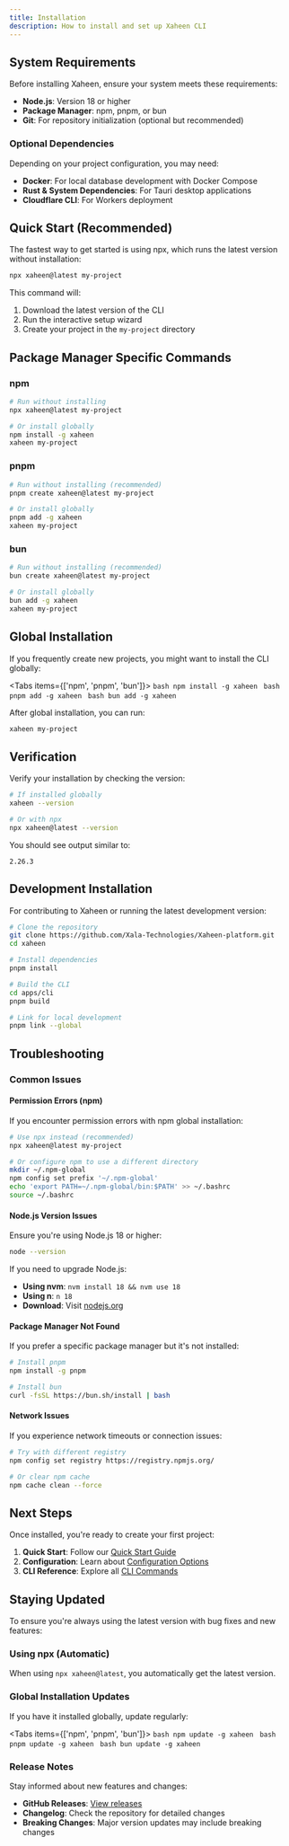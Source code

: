 ```yaml
---
title: Installation
description: How to install and set up Xaheen CLI
---
```


## System Requirements

Before installing Xaheen, ensure your system meets these requirements:

- **Node.js**: Version 18 or higher
- **Package Manager**: npm, pnpm, or bun
- **Git**: For repository initialization (optional but recommended)

### Optional Dependencies

Depending on your project configuration, you may need:

- **Docker**: For local database development with Docker Compose
- **Rust & System Dependencies**: For Tauri desktop applications
- **Cloudflare CLI**: For Workers deployment

## Quick Start (Recommended)

The fastest way to get started is using npx, which runs the latest version without installation:

```bash
npx xaheen@latest my-project
```

This command will:
1. Download the latest version of the CLI
2. Run the interactive setup wizard
3. Create your project in the `my-project` directory

## Package Manager Specific Commands

### npm

```bash
# Run without installing
npx xaheen@latest my-project

# Or install globally
npm install -g xaheen
xaheen my-project
```

### pnpm

```bash
# Run without installing (recommended)
pnpm create xaheen@latest my-project

# Or install globally
pnpm add -g xaheen
xaheen my-project
```

### bun

```bash
# Run without installing (recommended)
bun create xaheen@latest my-project

# Or install globally
bun add -g xaheen
xaheen my-project
```

## Global Installation

If you frequently create new projects, you might want to install the CLI globally:

<Tabs items={['npm', 'pnpm', 'bun']}>
  <Tab value="npm">
    ```bash
    npm install -g xaheen
    ```
  </Tab>
  <Tab value="pnpm">
    ```bash
    pnpm add -g xaheen
    ```
  </Tab>
  <Tab value="bun">
    ```bash
    bun add -g xaheen
    ```
  </Tab>
</Tabs>

After global installation, you can run:

```bash
xaheen my-project
```

## Verification

Verify your installation by checking the version:

```bash
# If installed globally
xaheen --version

# Or with npx
npx xaheen@latest --version
```

You should see output similar to:

```
2.26.3
```

## Development Installation

For contributing to Xaheen or running the latest development version:

```bash
# Clone the repository
git clone https://github.com/Xala-Technologies/Xaheen-platform.git
cd xaheen

# Install dependencies
pnpm install

# Build the CLI
cd apps/cli
pnpm build

# Link for local development
pnpm link --global
```

## Troubleshooting

### Common Issues

#### Permission Errors (npm)

If you encounter permission errors with npm global installation:

```bash
# Use npx instead (recommended)
npx xaheen@latest my-project

# Or configure npm to use a different directory
mkdir ~/.npm-global
npm config set prefix '~/.npm-global'
echo 'export PATH=~/.npm-global/bin:$PATH' >> ~/.bashrc
source ~/.bashrc
```

#### Node.js Version Issues

Ensure you're using Node.js 18 or higher:

```bash
node --version
```

If you need to upgrade Node.js:

- **Using nvm**: `nvm install 18 && nvm use 18`
- **Using n**: `n 18`
- **Download**: Visit [nodejs.org](https://nodejs.org/)

#### Package Manager Not Found

If you prefer a specific package manager but it's not installed:

```bash
# Install pnpm
npm install -g pnpm

# Install bun
curl -fsSL https://bun.sh/install | bash
```

#### Network Issues

If you experience network timeouts or connection issues:

```bash
# Try with different registry
npm config set registry https://registry.npmjs.org/

# Or clear npm cache
npm cache clean --force
```

## Next Steps

Once installed, you're ready to create your first project:

1. **Quick Start**: Follow our [Quick Start Guide](/docs/quick-start)
2. **Configuration**: Learn about [Configuration Options](/docs/frontend)
3. **CLI Reference**: Explore all [CLI Commands](/docs/cli-commands)

## Staying Updated

To ensure you're always using the latest version with bug fixes and new features:

### Using npx (Automatic)
When using `npx xaheen@latest`, you automatically get the latest version.

### Global Installation Updates

If you have it installed globally, update regularly:

<Tabs items={['npm', 'pnpm', 'bun']}>
  <Tab value="npm">
    ```bash
    npm update -g xaheen
    ```
  </Tab>
  <Tab value="pnpm">
    ```bash
    pnpm update -g xaheen
    ```
  </Tab>
  <Tab value="bun">
    ```bash
    bun update -g xaheen
    ```
  </Tab>
</Tabs>

### Release Notes

Stay informed about new features and changes:

- **GitHub Releases**: [View releases](https://github.com/Xala-Technologies/Xaheen-platform/releases)
- **Changelog**: Check the repository for detailed changes
- **Breaking Changes**: Major version updates may include breaking changes
